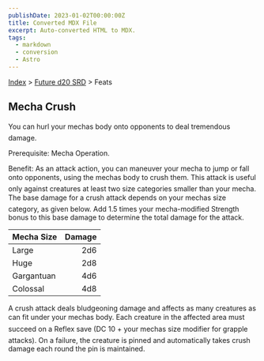 ```yaml
---
publishDate: 2023-01-02T00:00:00Z
title: Converted MDX File
excerpt: Auto-converted HTML to MDX.
tags:
  - markdown
  - conversion
  - Astro
---
```






[Index](-index) > [Future d20 SRD](future-d20-srd-index) > Feats




## Mecha Crush


You can hurl your mechas body onto opponents to deal tremendous damage.


Prerequisite: Mecha Operation.


Benefit: As an attack action, you can maneuver your mecha to jump or fall onto opponents, using the mechas body to crush them. This attack is useful only against creatures at least two size categories smaller than your mecha. The base damage for a crush attack depends on your mechas size category, as given below. Add 1.5 times your mecha-modified Strength bonus to this base damage to determine the total damage for the attack.


| Mecha Size | Damage |
| :------------ | --------: |
| Large | 2d6 |
| Huge | 2d8 |
| Gargantuan | 4d6 |
| Colossal | 4d8 |



A crush attack deals bludgeoning damage and affects as many creatures as can fit under your mechas body. Each creature in the affected area must succeed on a Reflex save (DC 10 + your mechas size modifier for grapple attacks). On a failure, the creature is pinned and automatically takes crush damage each round the pin is maintained.



